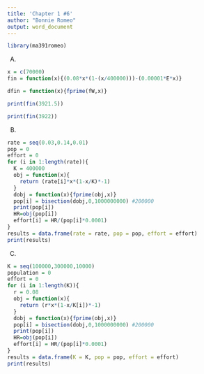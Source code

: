 ---
title: 'Chapter 1 #6'
author: "Bonnie Romeo"
output: word_document
---

```{r setup, include=FALSE}
library(ma391romeo)
```
A)

```{r, eval = FALSE}
x = c(70000)
fin = function(x){(0.08*x*(1-(x/400000)))-(0.00001*E*x)} 

dfin = function(x){fprime(fW,x)}

print(fin(3921.5))

print(fin(3922))
```

B)

```{r}
rate = seq(0.03,0.14,0.01)
pop = 0
effort = 0
for (i in 1:length(rate)){
  K = 400000
  obj = function(x){
    return (rate[i]*x*(1-x/K)*-1)
  }
  dobj = function(x){fprime(obj,x)}
  pop[i] = bisection(dobj,0,1000000000) #200000
  print(pop[i])
  HR=obj(pop[i])
  effort[i] = HR/(pop[i]*0.0001)
}
results = data.frame(rate = rate, pop = pop, effort = effort)
print(results)
```

C)
```{r, error = FALSE}
K = seq(100000,300000,10000)
population = 0
effort = 0
for (i in 1:length(K)){
  r = 0.08
  obj = function(x){
    return (r*x*(1-x/K[i])*-1)
  }
  dobj = function(x){fprime(obj,x)}
  pop[i] = bisection(dobj,0,1000000000) #200000
  print(pop[i])
  HR=obj(pop[i])
  effort[i] = HR/(pop[i]*0.0001)
}
results = data.frame(K = K, pop = pop, effort = effort)
print(results)
```


